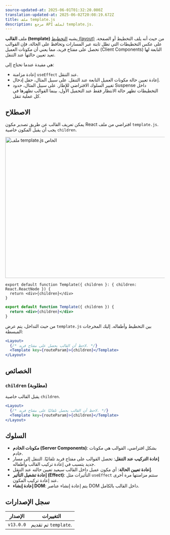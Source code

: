 ```yaml
---
source-updated-at: 2025-06-01T01:32:20.000Z
translation-updated-at: 2025-06-02T20:08:19.672Z
title: ملف template.js
description: مرجع API لملف template.js.
---
```


ملف **القالب (template)** يشبه [التخطيط (layout)](/docs/app/getting-started/layouts-and-pages#creating-a-layout) من حيث أنه يلف التخطيط أو الصفحة. على عكس التخطيطات التي تظل ثابتة عبر المسارات وتحافظ على الحالة، فإن القوالب تحصل على مفتاح فريد، مما يعني أن مكونات العميل (Client Components) التابعة لها تعيد تعيين حالتها عند التنقل.

هي مفيدة عندما تحتاج إلى:

- إعادة مزامنة `useEffect` عند التنقل.
- إعادة تعيين حالة مكونات العميل التابعة عند التنقل. على سبيل المثال، حقل إدخال.
- تغيير السلوك الافتراضي للإطار. على سبيل المثال، حدود Suspense داخل التخطيطات تظهر حالة الانتظار فقط عند التحميل الأول، بينما القوالب تظهرها في كل عملية تنقل.

## الاصطلاح

يمكن تعريف القالب عن طريق تصدير مكون React افتراضي من ملف `template.js`. يجب أن يقبل المكون خاصية `children`.

<Image
  alt="ملف template.js الخاص"
  srcLight="/docs/light/template-special-file.png"
  srcDark="/docs/dark/template-special-file.png"
  width="1600"
  height="444"
/>

```tsx filename="app/template.tsx" switcher
export default function Template({ children }: { children: React.ReactNode }) {
  return <div>{children}</div>
}
```

```jsx filename="app/template.js" switcher
export default function Template({ children }) {
  return <div>{children}</div>
}
```

من حيث التداخل، يتم عرض `template.js` بين التخطيط وأطفاله. إليك المخرجات المبسطة:

```jsx filename="المخرجات"
<Layout>
  {/* لاحظ أن القالب يحصل على مفتاح فريد. */}
  <Template key={routeParam}>{children}</Template>
</Layout>
```

## الخصائص

### `children` (مطلوبة)

يقبل القالب خاصية `children`.

```jsx filename="المخرجات"
<Layout>
  {/* لاحظ أن القالب يحصل تلقائيًا على مفتاح فريد. */}
  <Template key={routeParam}>{children}</Template>
</Layout>
```

## السلوك

- **مكونات الخادم (Server Components)**: بشكل افتراضي، القوالب هي مكونات خادم.
- **إعادة التركيب عند التنقل**: تحصل القوالب على مفتاح فريد تلقائيًا. التنقل إلى مسار جديد يتسبب في إعادة تركيب القالب وأطفاله.
- **إعادة تعيين الحالة**: أي مكون عميل داخل القالب سيعيد تعيين حالته عند التنقل.
- **إعادة تشغيل التأثير (Effect)**: التأثيرات مثل `useEffect` ستتم مزامنتها مرة أخرى عند إعادة تركيب المكون.
- **إعادة إنشاء DOM**: يتم إعادة إنشاء عناصر DOM داخل القالب بالكامل.

## سجل الإصدارات

| الإصدار   | التغييرات                |
| --------- | ---------------------- |
| `v13.0.0` | تم تقديم `template`. |